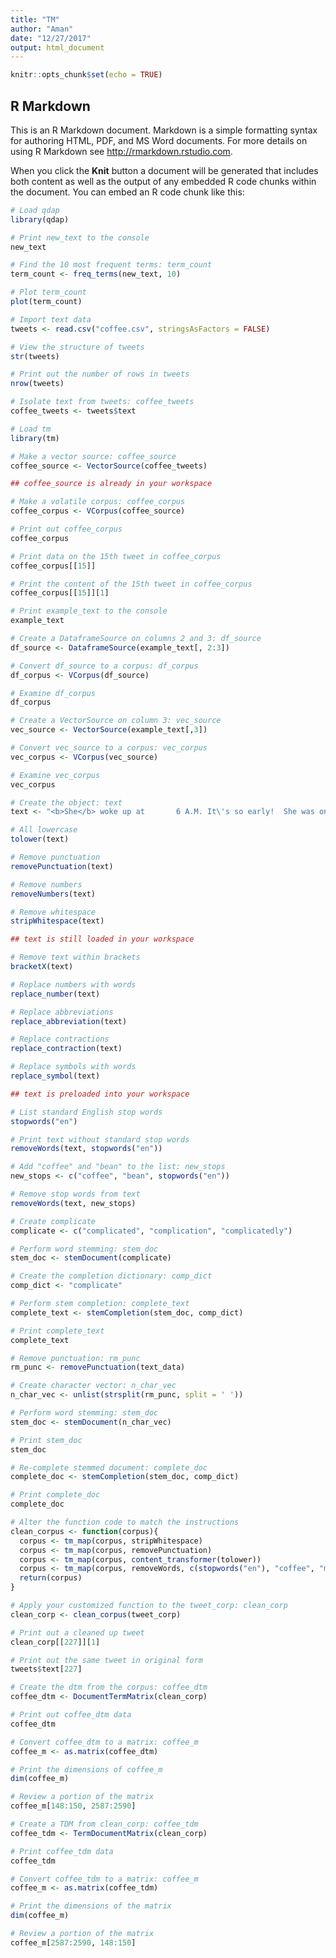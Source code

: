 ```yaml
---
title: "TM"
author: "Aman"
date: "12/27/2017"
output: html_document
---
```


```r
knitr::opts_chunk$set(echo = TRUE)
```

## R Markdown

This is an R Markdown document. Markdown is a simple formatting syntax for authoring HTML, PDF, and MS Word documents. For more details on using R Markdown see <http://rmarkdown.rstudio.com>.

When you click the **Knit** button a document will be generated that includes both content as well as the output of any embedded R code chunks within the document. You can embed an R code chunk like this:

```r
# Load qdap
library(qdap)

# Print new_text to the console
new_text

# Find the 10 most frequent terms: term_count
term_count <- freq_terms(new_text, 10)

# Plot term_count
plot(term_count)
```


```r
# Import text data
tweets <- read.csv("coffee.csv", stringsAsFactors = FALSE)

# View the structure of tweets
str(tweets)

# Print out the number of rows in tweets
nrow(tweets)

# Isolate text from tweets: coffee_tweets
coffee_tweets <- tweets$text
```


```r
# Load tm
library(tm)

# Make a vector source: coffee_source
coffee_source <- VectorSource(coffee_tweets)
```


```r
## coffee_source is already in your workspace

# Make a volatile corpus: coffee_corpus
coffee_corpus <- VCorpus(coffee_source)

# Print out coffee_corpus
coffee_corpus

# Print data on the 15th tweet in coffee_corpus
coffee_corpus[[15]]

# Print the content of the 15th tweet in coffee_corpus
coffee_corpus[[15]][1]
```


```r
# Print example_text to the console
example_text

# Create a DataframeSource on columns 2 and 3: df_source
df_source <- DataframeSource(example_text[, 2:3])

# Convert df_source to a corpus: df_corpus
df_corpus <- VCorpus(df_source)

# Examine df_corpus
df_corpus

# Create a VectorSource on column 3: vec_source
vec_source <- VectorSource(example_text[,3])

# Convert vec_source to a corpus: vec_corpus
vec_corpus <- VCorpus(vec_source)

# Examine vec_corpus
vec_corpus
```


```r
# Create the object: text
text <- "<b>She</b> woke up at       6 A.M. It\'s so early!  She was only 10% awake and began drinking coffee in front of her computer."

# All lowercase
tolower(text)

# Remove punctuation
removePunctuation(text)

# Remove numbers
removeNumbers(text)

# Remove whitespace
stripWhitespace(text)
```


```r
## text is still loaded in your workspace

# Remove text within brackets
bracketX(text)

# Replace numbers with words
replace_number(text)

# Replace abbreviations
replace_abbreviation(text)

# Replace contractions
replace_contraction(text)

# Replace symbols with words
replace_symbol(text)
```


```r
## text is preloaded into your workspace

# List standard English stop words
stopwords("en")

# Print text without standard stop words
removeWords(text, stopwords("en"))

# Add "coffee" and "bean" to the list: new_stops
new_stops <- c("coffee", "bean", stopwords("en"))

# Remove stop words from text
removeWords(text, new_stops)
```


```r
# Create complicate
complicate <- c("complicated", "complication", "complicatedly")

# Perform word stemming: stem_doc
stem_doc <- stemDocument(complicate)

# Create the completion dictionary: comp_dict
comp_dict <- "complicate"

# Perform stem completion: complete_text 
complete_text <- stemCompletion(stem_doc, comp_dict)

# Print complete_text
complete_text
```


```r
# Remove punctuation: rm_punc
rm_punc <- removePunctuation(text_data)

# Create character vector: n_char_vec
n_char_vec <- unlist(strsplit(rm_punc, split = ' '))

# Perform word stemming: stem_doc
stem_doc <- stemDocument(n_char_vec)

# Print stem_doc
stem_doc

# Re-complete stemmed document: complete_doc
complete_doc <- stemCompletion(stem_doc, comp_dict)

# Print complete_doc
complete_doc
```


```r
# Alter the function code to match the instructions
clean_corpus <- function(corpus){
  corpus <- tm_map(corpus, stripWhitespace)
  corpus <- tm_map(corpus, removePunctuation)
  corpus <- tm_map(corpus, content_transformer(tolower))
  corpus <- tm_map(corpus, removeWords, c(stopwords("en"), "coffee", "mug"))
  return(corpus)
}

# Apply your customized function to the tweet_corp: clean_corp
clean_corp <- clean_corpus(tweet_corp)

# Print out a cleaned up tweet
clean_corp[[227]][1]

# Print out the same tweet in original form
tweets$text[227]
```


```r
# Create the dtm from the corpus: coffee_dtm
coffee_dtm <- DocumentTermMatrix(clean_corp)

# Print out coffee_dtm data
coffee_dtm

# Convert coffee_dtm to a matrix: coffee_m
coffee_m <- as.matrix(coffee_dtm)

# Print the dimensions of coffee_m
dim(coffee_m)

# Review a portion of the matrix
coffee_m[148:150, 2587:2590]
```


```r
# Create a TDM from clean_corp: coffee_tdm
coffee_tdm <- TermDocumentMatrix(clean_corp)

# Print coffee_tdm data
coffee_tdm

# Convert coffee_tdm to a matrix: coffee_m
coffee_m <- as.matrix(coffee_tdm)

# Print the dimensions of the matrix
dim(coffee_m)

# Review a portion of the matrix
coffee_m[2587:2590, 148:150]
```

